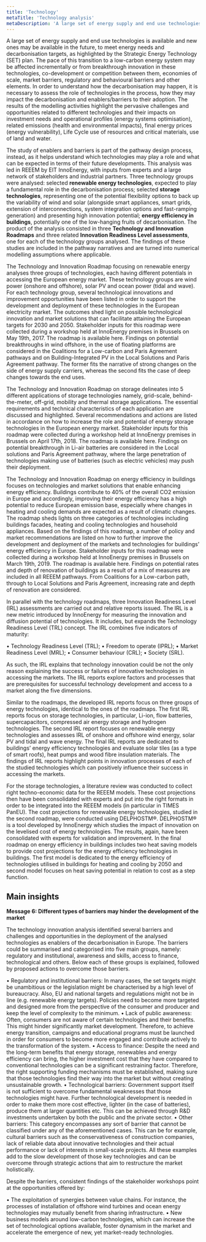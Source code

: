```yaml
---
title: 'Technology'
metaTitle: 'Technology analysis'
metaDescription: 'A large set of energy supply and end use technologies is available and new ones may be available in the future, to meet energy needs and decarbonisation targets, as highlighted by the Strategic Energy Technology (SET) plan.'
---
```


A large set of energy supply and end use technologies is available and new ones may be available in the future, to meet energy needs and decarbonisation targets, as highlighted by the Strategic Energy Technology (SET) plan. The pace of this transition to a low-carbon energy system may be affected incrementally or from breakthrough innovation in these technologies, co-development or competition between them, economies of scale, market barriers, regulatory and behavioural barriers and other elements. In order to understand how the decarbonisation may happen, it is necessary to assess the role of technologies in the process, how they may impact the decarbonisation and enablers/barriers to their adoption. The results of the modelling activities highlight the pervasive challenges and opportunities related to different technologies and their impacts on investment needs and operational profiles (energy systems optimisation), related emissions (health and environmental impacts), final energy prices (energy vulnerability), Life Cycle use of resources and critical materials, use of land and water.

The study of enablers and barriers is part of the pathway design process, instead, as it helps understand which technologies may play a role and what can be expected in terms of their future developments. This analysis was led in REEEM by EIT InnoEnergy, with inputs from experts and a large network of stakeholders and industrial partners. Three technology groups were analysed: selected **renewable energy technologies**, expected to play a fundamental role in the decarbonisation process; selected **storage technologies**, representing one of the potential flexibility options to back up the variability of wind and solar (alongside smart appliances, smart grids, extension of interconnections, system integration options and fast-ramping generation) and presenting high innovation potential; **energy efficiency in buildings**, potentially one of the low-hanging fruits of decarbonisation. The product of the analysis consisted in three **Technology and Innovation Roadmaps** and three related **Innovation Readiness Level assessments**, one for each of the technology groups analysed. The findings of these studies are included in the pathway narratives and are turned into numerical modelling assumptions where applicable. 

The Technology and Innovation Roadmap focusing on renewable energy analyses three groups of technologies, each having different potentials in accessing the European energy market. These technology groups are wind power (onshore and offshore), solar PV and ocean power (tidal and wave). For each technology group, several technological innovations and improvement opportunities have been listed in order to support the development and deployment of these technologies in the European electricity market. The outcomes shed light on possible technological innovation and market solutions that can facilitate attaining the European targets for 2030 and 2050. Stakeholder inputs for this roadmap were collected during a workshop held at InnoEnergy premises in Brussels on May 19th, 2017. The roadmap is available here. Findings on potential breakthroughs in wind offshore, in the use of floating platforms are considered in the Coalitions for a Low-carbon and Paris Agreement pathways and on Building-Integrated PV in the Local Solutions and Paris Agreement pathway. The former fits the narrative of strong changes on the side of energy supply carriers, whereas the second fits the case of deep changes towards the end uses.

The Technology and Innovation Roadmap on storage delineates into 5 different applications of storage technologies namely, grid-scale, behind-the-meter, off-grid, mobility and thermal storage applications. The essential requirements and technical characteristics of each application are discussed and highlighted. Several recommendations and actions are listed in accordance on how to increase the role and potential of energy storage technologies in the European energy market. Stakeholder inputs for this roadmap were collected during a workshop held at InnoEnergy premises in Brussels on April 17th, 2018. The roadmap is available here. Findings on potential breakthrough in Li-air batteries are considered in the Local solutions and Paris Agreement pathway, where the large penetration of technologies making use of batteries (such as electric vehicles) may push their deployment.

The Technology and Innovation Roadmap on energy efficiency in buildings focuses on technologies and market solutions that enable enhancing energy efficiency. Buildings contribute to 40% of the overall CO2 emission in Europe and accordingly, improving their energy efficiency has a high potential to reduce European emission base, especially where changes in heating and cooling demands are expected as a result of climatic changes. The roadmap sheds lights on three categories of technologies including buildings facades, heating and cooling technologies and household appliances. Based on the findings of this roadmap, a number of policy and market recommendations are listed on how to further improve the development and deployment of the markets and technologies for buildings’ energy efficiency in Europe. Stakeholder inputs for this roadmap were collected during a workshop held at InnoEnergy premises in Brussels on March 19th, 2019. The roadmap is available here. Findings on potential rates and depth of renovation of buildings as a result of a mix of measures are included in all REEEM pathways. From Coalitions for a Low-carbon path, through to Local Solutions and Paris Agreement, increasing rate and depth of renovation are considered.

In parallel with the technology roadmaps, three Innovation Readiness Level (IRL) assessments are carried out and relative reports issued. The IRL is a new metric introduced by InnoEnergy for measuring the innovation and diffusion potential of technologies. It includes, but expands the Technology Readiness Level (TRL) concept. The IRL combines five indicators of maturity:

•	Technology Readiness Level (TRL);
•	Freedom to operate (IPRL);
•	Market Readiness Level (MRL);
•	Consumer behaviour (CRL);
•	Society (SRL).

As such, the IRL explains that technology innovation could be not the only reason explaining the success or failures of innovative technologies in accessing the markets. The IRL reports explore factors and processes that are prerequisites for successful technology development and access to a market along the five dimensions.

Similar to the roadmaps, the developed IRL reports focus on three groups of energy technologies, identical to the ones of the roadmaps. The first IRL reports focus on storage technologies, in particular, Li-ion, flow batteries, supercapacitors, compressed air energy storage and hydrogen technologies. The second IRL report focuses on renewable energy technologies and assesses IRL of onshore and offshore wind energy, solar PV and tidal and wave energy. The final IRL reports are dedicated to buildings’ energy efficiency technologies and evaluate solar tiles (as a type of smart roofs), heat pumps and wood fibre insulation materials. The findings of IRL reports highlight points in innovation processes of each of the studied technologies which can positively influence their success in accessing the markets.

For the storage technologies, a literature review was conducted to collect right techno-economic data for the REEEM models. These cost projections then have been consolidated with experts and put into the right formats in order to be integrated into the REEEM models (in particular in TIMES PanEU). The cost projections for renewable energy technologies, studied in the second roadmap, were conducted using DELPHOSTM®. DELPHOSTM® is a tool developed by InnoEnergy which studies the impact of innovation on the levelised cost of energy technologies. The results, again, have been consolidated with experts for validation and improvement. In the final roadmap on energy efficiency in buildings includes two heat saving models to provide cost projections for the energy efficiency technologies in buildings. The first model is dedicated to the energy efficiency of technologies utilised in buildings for heating and cooling by 2050 and second model focuses on heat saving potential in relation to cost as a step function.

## Main insights

**Message 6: Different types of barriers may hinder the development of the market**

The technology innovation analysis identified several barriers and challenges and opportunities in the deployment of the analysed technologies as enablers of the decarbonisation in Europe. The barriers could be summarised and categorised into five main groups, namely: regulatory and institutional, awareness and skills, access to finance, technological and others. Below each of these groups is explained, followed by proposed actions to overcome those barriers.

•	Regulatory and institutional barriers: In many cases, the set targets might be unambitious or the legislation might be characterised by a high level of bureaucracy. Also, EU and national targets and regulations might not be in line (e.g. renewable energy targets). Policies need to become more targeted and designed more from the perspective of the consumer and producer and keep the level of complexity to the minimum.
•	Lack of public awareness: Often, consumers are not aware of certain technologies and their benefits. This might hinder significantly market development. Therefore, to achieve energy transition, campaigns and educational programs must be launched in order for consumers to become more engaged and contribute actively to the transformation of the system.
•	Access to finance: Despite the need and the long-term benefits that energy storage, renewables and energy efficiency can bring, the higher investment cost that they have compared to conventional technologies can be a significant restraining factor. Therefore, the right supporting funding mechanisms must be established, making sure that those technologies find their way into the market but without creating unsustainable growth.
•	Technological barriers: Government support itself is not sufficient to overcome fundamental weaknesses that those technologies might have. Further technological development is needed in order to make them more cost effective, lighter (in the case of batteries), produce them at larger quantities etc. This can be achieved through R&D investments undertaken by both the public and the private sector.
•	Other barriers: This category encompasses any sort of barrier that cannot be classified under any of the aforementioned cases. This can be for example, cultural barriers such as the conservativeness of construction companies, lack of reliable data about innovative technologies and their actual performance or lack of interests in small-scale projects. All these examples add to the slow development of those key technologies and can be overcome through strategic actions that aim to restructure the market holistically.

Despite the barriers, consistent findings of the stakeholder workshops point at the opportunities offered by:

•	The exploitation of synergies between value chains. For instance, the processes of installation of offshore wind turbines and ocean energy technologies may mutually benefit from sharing infrastructure.
•	New business models around low-carbon technologies, which can increase the set of technological options available, foster dynamism in the market and accelerate the emergence of new, yet market-ready technologies.
